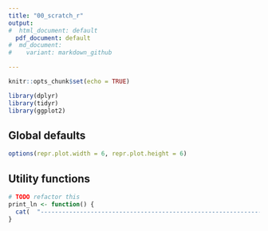 ```yaml
---
title: "00_scratch_r"
output:
#  html_document: default
  pdf_document: default
#  md_document:
#    variant: markdown_github

---
```


```r
knitr::opts_chunk$set(echo = TRUE)
```


```r
library(dplyr)
library(tidyr)
library(ggplot2)
```

## Global defaults

```r
options(repr.plot.width = 6, repr.plot.height = 6)

```


## Utility functions

```r
# TODO refactor this 
print_ln <- function() {
  cat(  "--------------------------------------------------------------------------------\n"  )
}
```

